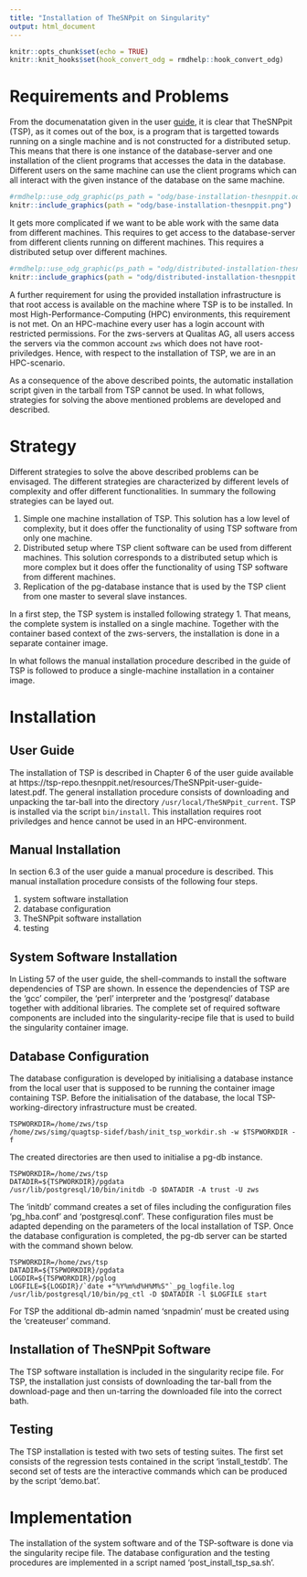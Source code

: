 ```yaml
---
title: "Installation of TheSNPpit on Singularity"
output: html_document
---
```


```r
knitr::opts_chunk$set(echo = TRUE)
knitr::knit_hooks$set(hook_convert_odg = rmdhelp::hook_convert_odg)
```

# Requirements and Problems
From the documenatation given in the user [guide](https://tsp-repo.thesnppit.net/resources/TheSNPpit-user-guide-latest.pdf), it is clear that TheSNPpit (TSP), as it comes out of the box, is a program that is targetted towards running on a single machine and is not constructed for a distributed setup. This means that there is one instance of the database-server and one installation of the client programs that accesses the data in the database. Different users on the same machine can use the client programs which can all interact with the given instance of the database on the same machine.

```r
#rmdhelp::use_odg_graphic(ps_path = "odg/base-installation-thesnppit.odg")
knitr::include_graphics(path = "odg/base-installation-thesnppit.png")
```


It gets more complicated if we want to be able work with the same data from different machines. This requires to get access to the database-server from different clients running on different machines. This requires a distributed setup over different machines. 

```r
#rmdhelp::use_odg_graphic(ps_path = "odg/distributed-installation-thesnppit.odg")
knitr::include_graphics(path = "odg/distributed-installation-thesnppit.png")
```


A further requirement for using the provided installation infrastructure is that root access is available on the machine where TSP is to be installed. In most High-Performance-Computing (HPC) environments, this requirement is not met. On an HPC-machine every user has a login account with restricted permissions. For the zws-servers at Qualitas AG, all users access the servers via the common account `zws` which does not have root-priviledges. Hence, with respect to the installation of TSP, we are in an HPC-scenario.

As a consequence of the above described points, the automatic installation script given in the tarball from TSP cannot be used. In what follows, strategies for solving the above mentioned problems are developed and described.


# Strategy
Different strategies to solve the above described problems can be envisaged. The different strategies are characterized by different levels of complexity and offer different functionalities. In summary the following strategies can be layed out.

1. Simple one machine installation of TSP. This solution has a low level of complexity, but it does offer the functionality of using TSP software from only one machine.
2. Distributed setup where TSP client software can be used from different machines. This solution corresponds to a distributed setup which is more complex but it does offer the functionality of using TSP software from different machines.
3. Replication of the pg-database instance that is used by the TSP client from one master to several slave instances. 

In a first step, the TSP system is installed following strategy 1. That means, the complete system is installed on a single machine. Together with the container based context of the zws-servers, the installation is done in a separate container image.

In what follows the manual installation procedure described in the guide of TSP is followed to produce a single-machine installation in a container image.


# Installation
## User Guide
The installation of TSP is described in Chapter 6 of the user guide available at https://tsp-repo.thesnppit.net/resources/TheSNPpit-user-guide-latest.pdf. The general installation procedure consists of downloading and unpacking the tar-ball into the directory `/usr/local/TheSNPpit_current`. TSP is installed via the script `bin/install`. This installation requires root priviledges and hence cannot be used in an HPC-environment.

## Manual Installation
In section 6.3 of the user guide a manual procedure is described. This manual installation procedure consists of the following four steps. 

1. system software installation
2. database configuration
3. TheSNPpit software installation
4. testing

## System Software Installation
In Listing 57 of the user guide, the shell-commands to install the software dependencies of TSP are shown. In essence the dependencies of TSP are the 'gcc' compiler, the 'perl' interpreter and the 'postgresql' database together with additional libraries. The complete set of required software components are included into the singularity-recipe file that is used to build the singularity container image. 

## Database Configuration
The database configuration is developed by initialising a database instance from the local user that is supposed to be running the container image containing TSP. Before the initialisation of the database, the local TSP-working-directory infrastructure must be created. 

```
TSPWORKDIR=/home/zws/tsp
/home/zws/simg/quagtsp-sidef/bash/init_tsp_workdir.sh -w $TSPWORKDIR -f
```

The created directories are then used to initialise a pg-db instance.

```
TSPWORKDIR=/home/zws/tsp
DATADIR=${TSPWORKDIR}/pgdata
/usr/lib/postgresql/10/bin/initdb -D $DATADIR -A trust -U zws
```

The 'initdb' command creates a set of files including the configuration files 'pg_hba.conf' and 'postgresql.conf'. These configuration files must be adapted depending on the parameters of the local installation of TSP. Once the database configuration is completed, the pg-db server can be started with the command shown below.

```
TSPWORKDIR=/home/zws/tsp
DATADIR=${TSPWORKDIR}/pgdata
LOGDIR=${TSPWORKDIR}/pglog
LOGFILE=${LOGDIR}/`date +"%Y%m%d%H%M%S"`_pg_logfile.log
/usr/lib/postgresql/10/bin/pg_ctl -D $DATADIR -l $LOGFILE start
```

For TSP the additional db-admin named 'snpadmin' must be created using the 'createuser' command. 

## Installation of TheSNPpit Software
The TSP software installation is included in the singularity recipe file. For TSP, the installation just consists of downloading the tar-ball from the download-page and then un-tarring the downloaded file into the correct bath. 

## Testing
The TSP installation is tested with two sets of testing suites. The first set consists of the regression tests contained in the script 'install_testdb'. The second set of tests are the interactive commands which can be produced by the script 'demo.bat'.


# Implementation
The installation of the system software and of the TSP-software is done via the singularity recipe file. The database configuration and the testing procedures are implemented in a script named 'post_install_tsp_sa.sh'.


